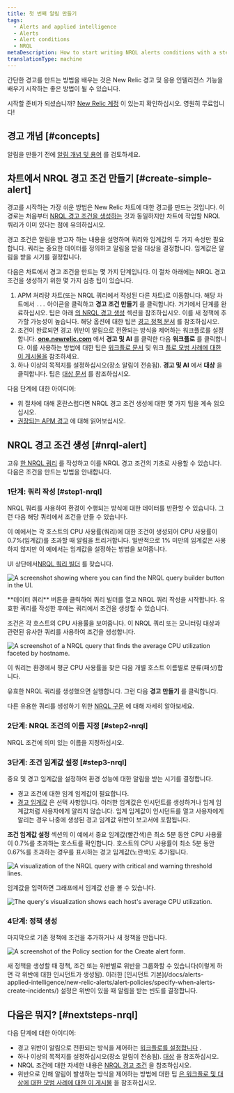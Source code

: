 ```yaml
---
title: 첫 번째 알림 만들기
tags:
  - Alerts and applied intelligence
  - Alerts
  - Alert conditions
  - NRQL
metaDescription: How to start writing NRQL alerts conditions with a step-by-step user case.
translationType: machine
---
```







간단한 경고를 만드는 방법을 배우는 것은 New Relic 경고 및 응용 인텔리전스 기능을 배우기 시작하는 좋은 방법이 될 수 있습니다.

시작할 준비가 되셨습니까? [New Relic 계정](https://newrelic.com/signup) 이 있는지 확인하십시오. 영원히 무료입니다!

## 경고 개념 [#concepts]

알림을 만들기 전에 [알림 개념 및 용어](/docs/alerts-applied-intelligence/applied-intelligence/incident-intelligence/basic-alerting-concepts) 를 검토하세요.

## 차트에서 NRQL 경고 조건 만들기 [#create-simple-alert]

경고를 시작하는 가장 쉬운 방법은 New Relic 차트에 대한 경고를 만드는 것입니다. 이 경로는 처음부터 [NRQL 경고 조건을 생성하는](/docs/alerts-applied-intelligence/new-relic-alerts/alert-conditions/create-nrql-alert-conditions) 것과 동일하지만 차트에 작업할 NRQL 쿼리가 이미 있다는 점에 유의하십시오.

경고 조건은 알림을 받고자 하는 내용을 설명하며 쿼리와 임계값의 두 가지 속성만 필요합니다. 쿼리는 중요한 데이터를 정의하고 알림을 받을 대상을 결정합니다. 임계값은 알림을 받을 시기를 결정합니다.

다음은 차트에서 경고 조건을 만드는 몇 가지 단계입니다. 이 절차 아래에는 NRQL 경고 조건을 생성하기 위한 몇 가지 심층 팁이 있습니다.

1. APM 처리량 차트(또는 NRQL 쿼리에서 작성된 다른 차트)로 이동합니다. 해당 차트에서 `...` 아이콘을 클릭하고 **경고 조건 만들기** 를 클릭합니다. 거기에서 단계를 완료하십시오. 팁은 아래 [의 NRQL 경고 생성](#nrql-alert) 섹션을 참조하십시오. 이를 새 정책에 추가할 가능성이 높습니다. 해당 옵션에 대한 팁은 [경고 정책 문서](/docs/alerts-applied-intelligence/new-relic-alerts/alert-policies/specify-when-alerts-create-incidents/#preference-policy) 를 참조하십시오.
2. 조건이 완료되면 경고 위반이 알림으로 전환되는 방식을 제어하는 워크플로를 설정합니다. **[one.newrelic.com](https://one.newrelic.com/all-capabilities)** 에서 **경고 및 AI** 를 클릭한 다음 **워크플로** 를 클릭합니다. 이를 사용하는 방법에 대한 팁은 [워크플로 문서](/docs/alerts-applied-intelligence/applied-intelligence/incident-workflows/incident-workflows) 및 워크 [플로 모범 사례에 대한 이 게시물을](https://discuss.newrelic.com/t/relic-solution-patterns-for-implementing-alerts-workflows/188605) 참조하세요.
3. 하나 이상의 목적지를 설정하십시오(장소 알림이 전송됨). **경고 및 AI** 에서 **대상** 을 클릭합니다. 팁은 [대상 문서](/docs/alerts-applied-intelligence/notifications/destinations) 를 참조하십시오.

다음 단계에 대한 아이디어:

* 위 절차에 대해 혼란스럽다면 NRQL 경고 조건 생성에 대한 몇 가지 팁을 계속 읽으십시오.
* [권장되는 APM 경고](/docs/alerts-applied-intelligence/new-relic-alerts/get-started/condition-recommendations) 에 대해 읽어보십시오.

## NRQL 경고 조건 생성 [#nrql-alert]

고유 [한 NRQL 쿼리](/docs/query-your-data/nrql-new-relic-query-language/get-started/introduction-nrql-new-relics-query-language) 를 작성하고 이를 NRQL 경고 조건의 기초로 사용할 수 있습니다. 다음은 조건을 만드는 방법을 안내합니다.

### 1단계: 쿼리 작성 [#step1-nrql]

NRQL 쿼리를 사용하여 환경이 수행되는 방식에 대한 데이터를 반환할 수 있습니다. 그런 다음 해당 쿼리에서 조건을 만들 수 있습니다.

이 예에서는 각 호스트의 CPU 사용률(쿼리)에 대한 조건이 생성되어 CPU 사용률이 0.7%(임계값)를 초과할 때 알림을 트리거합니다. 일반적으로 1% 미만의 임계값은 사용하지 않지만 이 예에서는 임계값을 설정하는 방법을 보여줍니다.

UI 상단에서[NRQL 쿼리 빌더](/docs/query-your-data/explore-query-data/query-builder/use-advanced-nrql-mode-query-data/) 를 찾습니다.

<img
  title="A screenshot showing where you can find the NRQL query builder button in the UI."
  alt="A screenshot showing where you can find the NRQL query builder button in the UI."
  src={querybuilderAccess}
/>

<figcaption>
  **데이터 쿼리** 버튼을 클릭하여 쿼리 빌더를 열고 NRQL 쿼리 작성을 시작합니다. 유효한 쿼리를 작성한 후에는 쿼리에서 조건을 생성할 수 있습니다.
</figcaption>

조건은 각 호스트의 CPU 사용률을 보여줍니다. 이 NRQL 쿼리 또는 모니터링 대상과 관련된 유사한 쿼리를 사용하여 조건을 생성합니다.

<img
  title="A screenshot of a NRQL query that finds the average CPU utilization faceted by hostname."
  alt="A screenshot of a NRQL query that finds the average CPU utilization faceted by hostname."
  src={nrqlQuery}
/>

<figcaption>
  이 쿼리는 환경에서 평균 CPU 사용률을 찾은 다음 개별 호스트 이름별로 분류(패싯)합니다.
</figcaption>

유효한 NRQL 쿼리를 생성했으면 실행합니다. 그런 다음 **경고 만들기** 를 클릭합니다.

다른 유용한 쿼리를 생성하기 위한 [NRQL 구문](/docs/query-your-data/nrql-new-relic-query-language/get-started/introduction-nrql-new-relics-query-language/#syntax) 에 대해 자세히 알아보세요.

### 2단계: NRQL 조건의 이름 지정 [#step2-nrql]

NRQL 조건에 의미 있는 이름을 지정하십시오.

### 3단계: 조건 임계값 설정 [#step3-nrql]

중요 및 경고 임계값을 설정하여 환경 성능에 대한 알림을 받는 시기를 결정합니다.

* 경고 조건에 대한 임계 임계값이 필요합니다.
* [경고 임계값](/docs/alerts-applied-intelligence/new-relic-alerts/alert-conditions/set-thresholds-alert-condition/#threshold-levels) 은 선택 사항입니다. 이러한 임계값은 인시던트를 생성하거나 임계 임계값처럼 사용자에게 알리지 않습니다. 임계 임계값이 인시던트를 열고 사용자에게 알리는 경우 나중에 생성된 경고 임계값 위반이 보고서에 포함됩니다.

**조건 임계값 설정** 섹션의 이 예에서 중요 임계값(빨간색)은 최소 5분 동안 CPU 사용률이 0.7%를 초과하는 호스트를 확인합니다. 호스트의 CPU 사용률이 최소 5분 동안 0.67%를 초과하는 경우를 표시하는 경고 임계값(노란색)도 추가됩니다.

<img
  title="A visualization of the NRQL query with critical and warning threshold lines."
  alt="A visualization of the NRQL query with critical and warning threshold lines."
  src={nrqlSetThreshold}
/>

임계값을 입력하면 그래프에서 임계값 선을 볼 수 있습니다.

<img
  title="The query's visualization shows each host's average CPU utilization."
  alt="The query's visualization shows each host's average CPU utilization."
  src={showNrqlGraph}
/>

### 4단계: 정책 생성

마지막으로 기존 정책에 조건을 추가하거나 새 정책을 만듭니다.

<img
  title="A screenshot of the Policy section for the Create alert form."
  alt="A screenshot of the Policy section for the Create alert form."
  src={nrqlCreatePolicy}
/>

<figcaption>
  새 정책을 생성할 때 정책, 조건 또는 위반별로 위반을 그룹화할 수 있습니다(이렇게 하면 각 위반에 대한 인시던트가 생성됨). 이러한 [인시던트 기본](/docs/alerts-applied-intelligence/new-relic-alerts/alert-policies/specify-when-alerts-create-incidents/) 설정은 위반이 있을 때 알림을 받는 빈도를 결정합니다.
</figcaption>

## 다음은 뭐지? [#nextsteps-nrql]

다음 단계에 대한 아이디어:

* 경고 위반이 알림으로 전환되는 방식을 제어하는 [워크플로를 설정합니다](/docs/alerts-applied-intelligence/applied-intelligence/incident-workflows/incident-workflows) .
* 하나 이상의 목적지를 설정하십시오(장소 알림이 전송됨). [대상](/docs/alerts-applied-intelligence/notifications/destinations) 을 참조하십시오.
* NRQL 조건에 대한 자세한 내용은 [NRQL 경고 조건](/docs/alerts-applied-intelligence/new-relic-alerts/alert-conditions/create-nrql-alert-conditions) 을 참조하십시오.
* 위반으로 인해 알림이 발생하는 방식을 제어하는 방법에 대한 팁 [은 워크플로 및 대상에 대한 모범 사례에 대한 이 게시물](https://discuss.newrelic.com/t/relic-solution-patterns-for-implementing-alerts-workflows/188605) 을 참조하십시오.